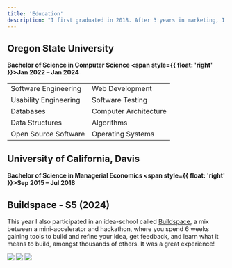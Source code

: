 ```yaml
---
title: 'Education'
description: "I first graduated in 2018. After 3 years in marketing, I decided to start a second bachelor's in Computer Science."
---
```




## Oregon State University  <Icon icon="graduation-cap" size={25} iconType="solid" color="#D73F09"/>

**Bachelor of Science in Computer Science <span style={{ float: 'right' }}>Jan 2022 – Jan 2024</span>**

<Accordion title="Relevant Coursework">

|                          |                       |
| -------------------------| ----------------------|
| Software Engineering     | Web Development       |
| Usability Engineering    | Software Testing      |
| Databases                | Computer Architecture |
| Data Structures          | Algorithms            |
| Open Source Software     | Operating Systems     |





</Accordion>


## University of California, Davis  <Icon icon="graduation-cap" size={25} iconType="solid" color="#FBBF00"/>
**Bachelor of Science in Managerial Economics <span style={{ float: 'right' }}>Sep 2015 – Jul 2018</span>**


## Buildspace -  S5 (2024)

This year I also participated in an idea-school called [Buildspace](https://www.youtube.com/watch?v=2hmBnU1I1Ew), a mix between a mini-accelerator and hackathon, 
where you spend 6 weeks gaining tools to build and refine your idea, get feedback, and learn what it means to build, amongst thousands of others.
It was a great experience!

  <Accordion title="Event Images">
    <img src="/images/bsp1.jpg" />
    <img src="/images/bsp2.jpg" />
    <img src="/images/bsp4.jpg" />
  </Accordion>




